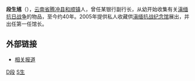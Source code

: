 '''段生馗'''（{{bd|1968年||catIdx=Duan,段}}），[[云南省|云南省]][[腾冲县|腾冲县]][[和顺镇_(腾冲县)|和顺镇]]人，曾任某银行副行长，从幼开始收集有关[[滇缅抗日战争|滇缅抗日战争]]的物品，至今约40年。2005年提供私人收藏供[[滇缅抗战纪念馆|滇缅抗战纪念馆]]展出，并出任第一任馆长。

== 外部链接 ==

*[http://digest.scol.com.cn/2005/07/29/3055518.html 相关报道] {{Wayback|url=http://digest.scol.com.cn/2005/07/29/3055518.html |date=20160304203906 }}


{{China-bio-stub}}


[[Category:腾冲人|D段]]
[[Category:段姓|S生]]